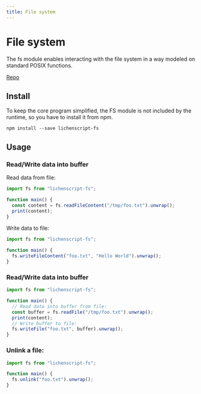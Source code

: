```yaml
---
title: File system
---
```


# File system

The fs module enables interacting with the file system in a way modeled on standard POSIX functions.

[Repo](https://github.com/lichenscript/lichenscript-fs)

## Install

To keep the core program simplified, the FS module is not included by the runtime, so you have to install it from npm.

```
npm install --save lichenscript-fs
```

## Usage

### Read/Write data into buffer

Read data from file:

```js
import fs from "lichenscript-fs";

function main() {
  const content = fs.readFileContent("/tmp/foo.txt").unwrap();
  print(content);
}
```

Write data to file:

```js
import fs from "lichenscript-fs";

function main() {
  fs.writeFileContent("foo.txt", "Hello World").unwrap();
}
```

### Read/Write data into buffer

```js
import fs from "lichenscript-fs";

function main() {
  // Read data into buffer from file:
  const buffer = fs.readFile("/tmp/foo.txt").unwrap();
  print(content);
  // Write buffer to file:
  fs.writeFile("foo.txt", buffer).unwrap();
}
```

### Unlink a file:

```js
import fs from "lichenscript-fs";

function main() {
  fs.unlink("foo.txt").unwrap();
}
```